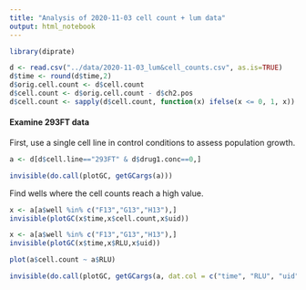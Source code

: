```yaml
---
title: "Analysis of 2020-11-03 cell count + lum data"
output: html_notebook
---
```


```r
library(diprate)
```

```r
d <- read.csv("../data/2020-11-03_lum&cell_counts.csv", as.is=TRUE)
d$time <- round(d$time,2)
d$orig.cell.count <- d$cell.count
d$cell.count <- d$orig.cell.count - d$ch2.pos
d$cell.count <- sapply(d$cell.count, function(x) ifelse(x <= 0, 1, x))
```

#### Examine 293FT data
First, use a single cell line in control conditions to assess population growth.
```r
a <- d[d$cell.line=="293FT" & d$drug1.conc==0,]
```

```r
invisible(do.call(plotGC, getGCargs(a)))
```
Find wells where the cell counts reach a high value.
```r
x <- a[a$well %in% c("F13","G13","H13"),]
invisible(plotGC(x$time,x$cell.count,x$uid))
```

```r
x <- a[a$well %in% c("F13","G13","H13"),]
invisible(plotGC(x$time,x$RLU,x$uid))
```

```r
plot(a$cell.count ~ a$RLU)
```

```r
invisible(do.call(plotGC, getGCargs(a, dat.col = c("time", "RLU", "uid"))))
```

